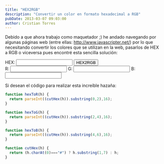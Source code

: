 ```yaml
---
title: "HEX2RGB"
description: "Convertir un color en formato hexadecimal a RGB"
pubDate: 2013-03-07 09:03:00
author: Cristian Torres
---
```

Debido a que ahora trabajo como maquetador ;) he andado navegando por algunas páginas web (entre ellas: http://www.javascripter.net/) por lo que necesitando convertir los colores que se utilizan en la web, pasarlos de HEX a RGB o viceversa pues encontré esta sencilla solución:<br />

<div className="flex flex-wrap">
  <div>
    HEX: <input className="border-2 rounded border-black " type="text" id="hex"/> <input
    className="border-2 rounded border-black px-3 bg-red-400" type="button" id="to" value="HEX2RGB"/><br/>
  </div>
  <div>
    R: <input className="border-2 rounded border-black " type="text" id="r"/> G: <input
    className="border-2 rounded border-black " type="text" id="g"/> B: <input class="border-2 rounded border-black " type="text" id="b"/><br/>
  </div>
</div>

Si desean el código para realizar esta increíble hazaña:<br />

```js
function hexToR(h) {
  return parseInt((cutHex(h)).substring(0,2),16);
}

function hexToG(h) {
  return parseInt((cutHex(h)).substring(2,4),16);
}

function hexToB(h) {
  return parseInt((cutHex(h)).substring(4,6),16);
}

function cutHex(h) {
  return (h.charAt(0)==="#") ? h.substring(1,7) : h;
}
```


<script>{`
    const $ = document.querySelector.bind(document);
    $('#to').addEventListener('click', function(){
        var hex = $('#hex').value;
        $('#r').value = (hexToR(hex));
        $('#g').value = (hexToG(hex));
        $('#b').value = (hexToB(hex));
    });

    function hexToR(h) {
         return parseInt((cutHex(h)).substring(0,2),16);
    }

    function hexToG(h) {
         return parseInt((cutHex(h)).substring(2,4),16);
    }

    function hexToB(h) {
         return parseInt((cutHex(h)).substring(4,6),16);
    }

    function cutHex(h) {
         return (h.charAt(0)=="#") ? h.substring(1,7) : h;
    }
`}
</script>
